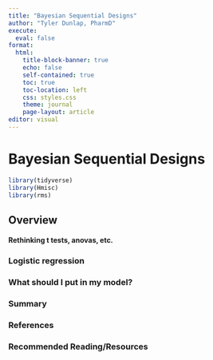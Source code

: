 ---
title: "Bayesian Sequential Designs"
author: "Tyler Dunlap, PharmD"
execute:
  eval: false
format:
  html:
    title-block-banner: true
    echo: false
    self-contained: true
    toc: true
    toc-location: left
    css: styles.css
    theme: journal
    page-layout: article
editor: visual
---

# Bayesian Sequential Designs

```{r}
library(tidyverse)
library(Hmisc)
library(rms)
```

## Overview

#### Rethinking t tests, anovas, etc.

### Logistic regression

### What should I put in my model?

### Summary

### References

### Recommended Reading/Resources
